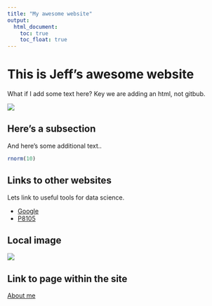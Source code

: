 ```yaml
---
title: "My awesome website"
output: 
  html_document:
    toc: true
    toc_float: true
---
```


# This is Jeff's awesome website

What if I add some text here? Key we are adding an html, not gitbub. 

![](https://media.giphy.com/media/drXGoW1iudhKw/giphy.gif)

## Here's a subsection

And here's some additional text..

```r
rnorm(10)
```

## Links to other websites

Lets link to useful tools for data science.

* [Google](https://www.google.com/)
* [P8105](https://www.p8105.com)

## Local image

![](images/pic.png)

## Link to page within the site

[About me](about.html)